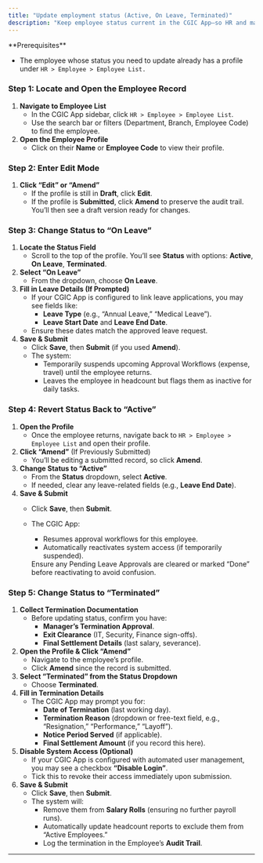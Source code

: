 ```yaml
---
title: "Update employment status (Active, On Leave, Terminated)"
description: "Keep employee status current in the CGIC App—so HR and managers know exactly who’s active, who’s out on leave, and who’s no longer with the company."
---
```


<Info>
  **Prerequisites**

  - The employee whose status you need to update already has a profile under `HR > Employee > Employee List.`
</Info>

### Step 1: Locate and Open the Employee Record

1. **Navigate to Employee List**
   - In the CGIC App sidebar, click `HR > Employee > Employee List`.
   - Use the search bar or filters (Department, Branch, Employee Code) to find the employee.
2. **Open the Employee Profile**
   - Click on their **Name** or **Employee Code** to view their profile.

### Step 2: Enter Edit Mode

1. **Click “Edit” or “Amend”**
   - If the profile is still in **Draft**, click **Edit**.
   - If the profile is **Submitted**, click **Amend** to preserve the audit trail. You’ll then see a draft version ready for changes.

### Step 3: Change Status to “On Leave”

1. **Locate the Status Field**
   - Scroll to the top of the profile. You’ll see **Status** with options: **Active**, **On Leave**, **Terminated**.
2. **Select “On Leave”**
   - From the dropdown, choose **On Leave**.
3. **Fill in Leave Details (If Prompted)**
   - If your CGIC App is configured to link leave applications, you may see fields like:
     - **Leave Type** (e.g., “Annual Leave,” “Medical Leave”).
     - **Leave Start Date** and **Leave End Date**.
   - Ensure these dates match the approved leave request.
4. **Save & Submit**
   - Click **Save**, then **Submit** (if you used **Amend**).
   - The system:
     - Temporarily suspends upcoming Approval Workflows (expense, travel) until the employee returns.
     - Leaves the employee in headcount but flags them as inactive for daily tasks.

### Step 4: Revert Status Back to “Active”

1. **Open the Profile**
   - Once the employee returns, navigate back to `HR > Employee > Employee List` and open their profile.
2. **Click “Amend”** (If Previously Submitted)
   - You’ll be editing a submitted record, so click **Amend**.
3. **Change Status to “Active”**
   - From the **Status** dropdown, select **Active**.
   - If needed, clear any leave-related fields (e.g., **Leave End Date**).
4. **Save & Submit**
   - Click **Save**, then **Submit**.
   - The CGIC App:
     - Resumes approval workflows for this employee.
     - Automatically reactivates system access (if temporarily suspended).

     <Tip>
       Ensure any Pending Leave Approvals are cleared or marked “Done” before reactivating to avoid confusion.
     </Tip>

### Step 5: Change Status to “Terminated”

1. **Collect Termination Documentation**
   - Before updating status, confirm you have:
     - **Manager’s Termination Approval**.
     - **Exit Clearance** (IT, Security, Finance sign-offs).
     - **Final Settlement Details** (last salary, severance).
2. **Open the Profile & Click “Amend”**
   - Navigate to the employee’s profile.
   - Click **Amend** since the record is submitted.
3. **Select “Terminated” from the Status Dropdown**
   - Choose **Terminated**.
4. **Fill in Termination Details**
   - The CGIC App may prompt you for:
     - **Date of Termination** (last working day).
     - **Termination Reason** (dropdown or free-text field, e.g., “Resignation,” “Performance,” “Layoff”).
     - **Notice Period Served** (if applicable).
     - **Final Settlement Amount** (if you record this here).
5. **Disable System Access (Optional)**
   - If your CGIC App is configured with automated user management, you may see a checkbox **“Disable Login”**.
   - Tick this to revoke their access immediately upon submission.
6. **Save & Submit**
   - Click **Save**, then **Submit**.
   - The system will:
     - Remove them from **Salary Rolls** (ensuring no further payroll runs).
     - Automatically update headcount reports to exclude them from “Active Employees.”
     - Log the termination in the Employee’s **Audit Trail**.

---
